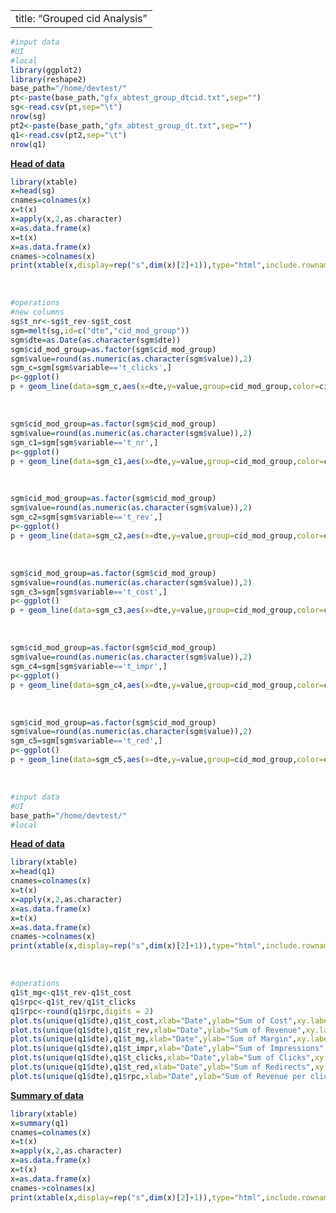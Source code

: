 
---
title: "Grouped cid Analysis"
---

```r
#input data
#UI
#local
library(ggplot2)
library(reshape2)
base_path="/home/devtest/"
pt<-paste(base_path,"gfx_abtest_group_dtcid.txt",sep="")
sg<-read.csv(pt,sep="\t")
nrow(sg)
pt2<-paste(base_path,"gfx_abtest_group_dt.txt",sep="")
q1<-read.csv(pt2,sep="\t")
nrow(q1)
```

<p><b><u> Head of data</u></b></p>
```r
library(xtable)
x=head(sg)
cnames=colnames(x)
x=t(x)
x=apply(x,2,as.character)
x=as.data.frame(x)
x=t(x)
x=as.data.frame(x)
cnames->colnames(x)
print(xtable(x,display=rep("s",dim(x)[2]+1)),type="html",include.rownames=FALSE)
```
<br/>
```r
#operations
#new columns
sg$t_nr<-sg$t_rev-sg$t_cost
sgm=melt(sg,id=c("dte","cid_mod_group"))
sgm$dte=as.Date(as.character(sgm$dte))
sgm$cid_mod_group=as.factor(sgm$cid_mod_group)
sgm$value=round(as.numeric(as.character(sgm$value)),2)
sgm_c=sgm[sgm$variable=='t_clicks',]
p<-ggplot()
p + geom_line(data=sgm_c,aes(x=dte,y=value,group=cid_mod_group,color=cid_mod_group))+xlab("Date")+ylab("Sum of Clicks")+ggtitle("Sum of Clicks per date for each cid group analysis")
```
<br/>

```r
sgm$cid_mod_group=as.factor(sgm$cid_mod_group)
sgm$value=round(as.numeric(as.character(sgm$value)),2)
sgm_c1=sgm[sgm$variable=='t_nr',]
p<-ggplot()
p + geom_line(data=sgm_c1,aes(x=dte,y=value,group=cid_mod_group,color=cid_mod_group))+xlab("Date")+ylab("Sum of Net_Revenue")+ggtitle("Sum of Net Revenue per date for each cid group analysis")
```
<br/>

```r
sgm$cid_mod_group=as.factor(sgm$cid_mod_group)
sgm$value=round(as.numeric(as.character(sgm$value)),2)
sgm_c2=sgm[sgm$variable=='t_rev',]
p<-ggplot()
p + geom_line(data=sgm_c2,aes(x=dte,y=value,group=cid_mod_group,color=cid_mod_group))+xlab("Date")+ylab("Sum of Revenue")+ggtitle("Sum of Revenue per date for each cid group analysis")
```
<br/>

```r
sgm$cid_mod_group=as.factor(sgm$cid_mod_group)
sgm$value=round(as.numeric(as.character(sgm$value)),2)
sgm_c3=sgm[sgm$variable=='t_cost',]
p<-ggplot()
p + geom_line(data=sgm_c3,aes(x=dte,y=value,group=cid_mod_group,color=cid_mod_group))+xlab("Date")+ylab("Sum of Cost")+ggtitle("Sum of Cost per date for each cid group analysis")
```
<br/>

```r
sgm$cid_mod_group=as.factor(sgm$cid_mod_group)
sgm$value=round(as.numeric(as.character(sgm$value)),2)
sgm_c4=sgm[sgm$variable=='t_impr',]
p<-ggplot()
p + geom_line(data=sgm_c4,aes(x=dte,y=value,group=cid_mod_group,color=cid_mod_group))+xlab("Date")+ylab("Sum of Imressions")+ggtitle("Sum of Impressions per date for each cid group analysis")
```
<br/>


```r
sgm$cid_mod_group=as.factor(sgm$cid_mod_group)
sgm$value=round(as.numeric(as.character(sgm$value)),2)
sgm_c5=sgm[sgm$variable=='t_red',]
p<-ggplot()
p + geom_line(data=sgm_c5,aes(x=dte,y=value,group=cid_mod_group,color=cid_mod_group))+xlab("Date")+ylab("Sum of Redirects")+ggtitle("Sum of Redirects per date for each cid group analysis")
```
<br/>

```r
#input data
#UI
base_path="/home/devtest/"
#local
```


<p><b><u> Head of data</u></b></p>
```r
library(xtable)
x=head(q1)
cnames=colnames(x)
x=t(x)
x=apply(x,2,as.character)
x=as.data.frame(x)
x=t(x)
x=as.data.frame(x)
cnames->colnames(x)
print(xtable(x,display=rep("s",dim(x)[2]+1)),type="html",include.rownames=FALSE)
```
<br/>
```r
#operations
q1$t_mg<-q1$t_rev-q1$t_cost
q1$rpc<-q1$t_rev/q1$t_clicks
q1$rpc<-round(q1$rpc,digits = 2)
plot.ts(unique(q1$dte),q1$t_cost,xlab="Date",ylab="Sum of Cost",xy.labels =as.character(q1$t_cost),col="gray0");grid(col="gray55")
plot.ts(unique(q1$dte),q1$t_rev,xlab="Date",ylab="Sum of Revenue",xy.labels =as.character(q1$t_rev),col="lightgreen");grid(col="gray55")
plot.ts(unique(q1$dte),q1$t_mg,xlab="Date",ylab="Sum of Margin",xy.labels =as.character(q1$t_rev),col="mediumpurple1");grid(col="gray55")
plot.ts(unique(q1$dte),q1$t_impr,xlab="Date",ylab="Sum of Impressions",xy.labels =as.character(q1$t_impr),col="slateblue4");grid(col="gray55")
plot.ts(unique(q1$dte),q1$t_clicks,xlab="Date",ylab="Sum of Clicks",xy.labels =as.character(q1$t_clicks),col="tan1");grid(col="gray55")
plot.ts(unique(q1$dte),q1$t_red,xlab="Date",ylab="Sum of Redirects",xy.labels =as.character(q1$t_red),col="mediumvioletred");grid(col="gray55")
plot.ts(unique(q1$dte),q1$rpc,xlab="Date",ylab="Sum of Revenue per clicks",xy.labels =as.character(q1$rpc),col="plum3");grid(col="gray55")

```
<p><b><u> Summary of data</u></b></p>
```r
library(xtable)
x=summary(q1)
cnames=colnames(x)
x=t(x)
x=apply(x,2,as.character)
x=as.data.frame(x)
x=t(x)
x=as.data.frame(x)
cnames->colnames(x)
print(xtable(x,display=rep("s",dim(x)[2]+1)),type="html",include.rownames=FALSE)
```
